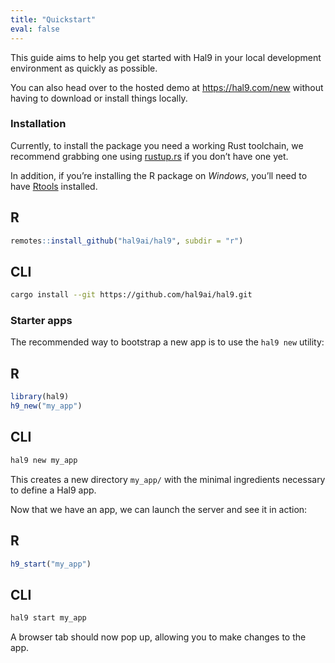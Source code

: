```yaml
---
title: "Quickstart"
eval: false
---
```


This guide aims to help you get started with Hal9 in your local development environment as quickly as possible.

You can also head over to the hosted demo at [https://hal9.com/new](https://hal9.com/new) without having to download
or install things locally.

### Installation

Currently, to install the package you need a working Rust toolchain, we recommend grabbing one using [rustup.rs](https://rustup.rs) if you don't have one yet.

In addition, if you're installing the R package on *Windows*, you'll need to have [Rtools](https://cran.r-project.org/bin/windows/Rtools/rtools42/rtools.html)
installed.


::: {.panel-tabset group="language"}

## R

```r
remotes::install_github("hal9ai/hal9", subdir = "r")
```

## CLI 

```bash
cargo install --git https://github.com/hal9ai/hal9.git
```
:::

### Starter apps

The recommended way to bootstrap a new app is to use the `hal9 new` utility:

::: {.panel-tabset group="language"}

## R

```r
library(hal9)
h9_new("my_app")
```

## CLI

```bash
hal9 new my_app
```

:::

This creates a new directory `my_app/` with the minimal ingredients necessary to define a Hal9 app.

Now that we have an app, we can launch the server and see it in action:

::: {.panel-tabset group="language"}

## R

```r
h9_start("my_app")
```

## CLI

```bash
hal9 start my_app
```

:::

A browser tab should now pop up, allowing you to make changes to the app.